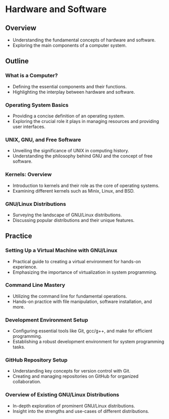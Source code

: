 # Hardware and Software

## Overview
- Understanding the fundamental concepts of hardware and software.
- Exploring the main components of a computer system.

## Outline
### What is a Computer?
   - Defining the essential components and their functions.
   - Highlighting the interplay between hardware and software.

### Operating System Basics
   - Providing a concise definition of an operating system.
   - Exploring the crucial role it plays in managing resources and providing user interfaces.

### UNIX, GNU, and Free Software
   - Unveiling the significance of UNIX in computing history.
   - Understanding the philosophy behind GNU and the concept of free software.

### Kernels: Overview
   - Introduction to kernels and their role as the core of operating systems.
   - Examining different kernels such as Minix, Linux, and BSD.

### GNU/Linux Distributions
   - Surveying the landscape of GNU/Linux distributions.
   - Discussing popular distributions and their unique features.

## Practice
### Setting Up a Virtual Machine with GNU/Linux
   - Practical guide to creating a virtual environment for hands-on experience.
   - Emphasizing the importance of virtualization in system programming.

### Command Line Mastery
   - Utilizing the command line for fundamental operations.
   - Hands-on practice with file manipulation, software installation, and more.

### Development Environment Setup
   - Configuring essential tools like Git, gcc/g++, and make for efficient programming.
   - Establishing a robust development environment for system programming tasks.

### GitHub Repository Setup
   - Understanding key concepts for version control with Git.
   - Creating and managing repositories on GitHub for organized collaboration.

### Overview of Existing GNU/Linux Distributions
   - In-depth exploration of prominent GNU/Linux distributions.
   - Insight into the strengths and use-cases of different distributions.